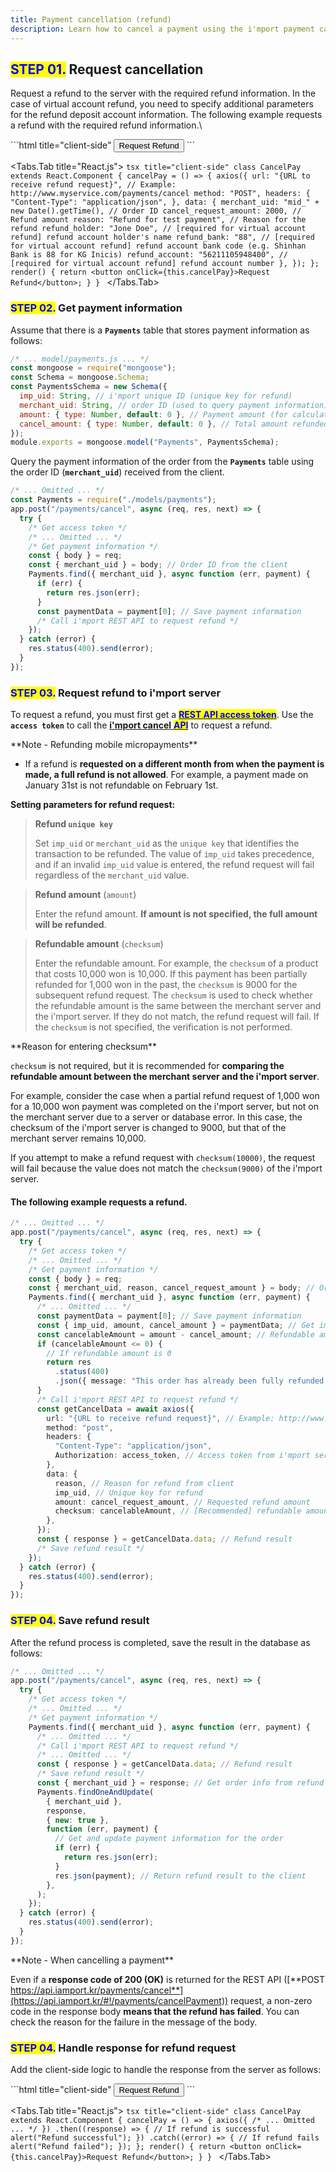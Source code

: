 ```yaml
---
title: Payment cancellation (refund)
description: Learn how to cancel a payment using the i'mport payment cancel API.
---
```



## <mark style="color:blue;">**STEP 01.**</mark> Request cancellation

Request a refund to the server with the required refund information. In the case of virtual account
refund, you need to specify additional parameters for the refund deposit account information. The
following example requests a refund with the required refund information.\\

<Tabs>
  <Tabs.Tab title="HTML">
    ```html title="client-side"
    <button onclick="cancelPay()">Request Refund</button>
    <script
      src="https://code.jquery.com/jquery-3.3.1.min.js"
      integrity="sha256-FgpCb/KJQlLNfOu91ta32o/NMZxltwRo8QtmkMRdAu8="
      crossorigin="anonymous"
    ></script>
    <!-- jQuery CDN --->
    <script>
      function cancelPay() {
        jQuery.ajax({
          "url": "{URL to receive refund request}", // Example: http://www.myservice.com/payments/cancel
          "type": "POST",
          "contentType": "application/json",
          "data": JSON.stringify({
            "merchant_uid": "{Order ID}", // Example: ORD20180131-0000011
                "cancel_request_amount": 2000, // Refund amount
                "reason": "Testing payment refund" // Reason for the refund
                "refund_holder": "Jone Doe", // [required for virtual account refund] refund account holder's name
                "refund_bank": "88" // [required for virtual account refund] refund account bank code (e.g. Shinhan Bank is 88 for KG Inicis)
                "refund_account": "56211105948400" // [required for virtual account refund] refund account number
          }),
          "dataType": "json"
        });
      }
    </script>
    ```
  </Tabs.Tab>

  <Tabs.Tab title="React.js">
    ```tsx title="client-side"
    class CancelPay extends React.Component {
      cancelPay = () => {
        axios({
          url: "{URL to receive refund request}", // Example: http://www.myservice.com/payments/cancel
          method: "POST",
          headers: {
            "Content-Type": "application/json",
          },
          data: {
            merchant_uid: "mid_" + new Date().getTime(), // Order ID
            cancel_request_amount: 2000, // Refund amount
            reason: "Refund for test payment", // Reason for the refund
            refund_holder: "Jone Doe", // [required for virtual account refund] refund account holder's name
            refund_bank: "88", // [required for virtual account refund] refund account bank code (e.g. Shinhan Bank is 88 for KG Inicis)
            refund_account: "56211105948400", // [required for virtual account refund] refund account number
          },
        });
      };
      render() {
        return <button onClick={this.cancelPay}>Request Refund</button>;
      }
    }
    ```
  </Tabs.Tab>
</Tabs>

### <mark style="color:blue;">**STEP 02.**</mark> Get payment information

Assume that there is a **`Payments`** table that stores payment information as follows:

```js title="server-side"
/* ... model/payments.js ... */
const mongoose = require("mongoose");
const Schema = mongoose.Schema;
const PaymentsSchema = new Schema({
  imp_uid: String, // i'mport unique ID (unique key for refund)
  merchant_uid: String, // order ID (used to query payment information)
  amount: { type: Number, default: 0 }, // Payment amount (for calculating refundable amount)
  cancel_amount: { type: Number, default: 0 }, // Total amount refunded (for calculating refundable amount)
});
module.exports = mongoose.model("Payments", PaymentsSchema);
```

Query the payment information of the order from the **`Payments`** table using the order ID (**`merchant_uid`**) received from the client.

```js title="server-side"
/* ... Omitted ... */
const Payments = require("./models/payments");
app.post("/payments/cancel", async (req, res, next) => {
  try {
    /* Get access token */
    /* ... Omitted ... */
    /* Get payment information */
    const { body } = req;
    const { merchant_uid } = body; // Order ID from the client
    Payments.find({ merchant_uid }, async function (err, payment) {
      if (err) {
        return res.json(err);
      }
      const paymentData = payment[0]; // Save payment information
      /* Call i'mport REST API to request refund */
    });
  } catch (error) {
    res.status(400).send(error);
  }
});
```

### <mark style="color:blue;">**STEP 03.**</mark> Request refund to i'mport server

To request a refund, you must first get a [<mark style="color:blue;">**REST API access token**</mark>](../../../api/rest-api-access-token). Use the **`access token`** to call the [**i'mport cancel** <mark style="color:blue;">**API**</mark>](../../../api/payment-api/cancel-payment-api) to request a refund.

<Hint style="info">
  **Note - Refunding mobile micropayments**

  - If a refund is **requested on a different month from when the payment is made, a full refund is not allowed**. For example, a payment made on January 31st is not refundable on February 1st.
</Hint>

**Setting parameters for refund request:**

> **Refund `unique key`**
>
> Set `imp_uid` or `merchant_uid` as the `unique key` that identifies the transaction to be
> refunded. The value of `imp_uid` takes precedence, and if an invalid `imp_uid` value is entered,
> the refund request will fail regardless of the `merchant_uid` value.

> **Refund amount** (`amount`)
>
> Enter the refund amount. **If amount is not specified, the full amount will be refunded**.

> **Refundable amount** (`checksum`)
>
> Enter the refundable amount. For example, the `checksum` of a product that costs 10,000 won is
> 10,000. If this payment has been partially refunded for 1,000 won in the past, the `checksum` is
> 9000 for the subsequent refund request. The `checksum` is used to check whether the refundable
> amount is the same between the merchant server and the i'mport server. If they do not match, the
> refund request will fail. If the `checksum` is not specified, the verification is not performed.

<Hint style="warning">
  **Reason for entering checksum**

  `checksum` is not required, but it is recommended for **comparing the refundable amount between the merchant server and the i'mport server**.

  For example, consider the case when a partial refund request of 1,000 won for a 10,000 won payment was completed on the i'mport server, but not on the merchant server due to a server or database error. In this case, the checksum of the i'mport server is changed to 9000, but that of the merchant server remains 10,000.

  If you attempt to make a refund request with `checksum(10000)`, the request will fail because the value does not match the `checksum(9000)` of the i'mport server.
</Hint>

#### The following example requests a refund.

```ts title="Node.js"
/* ... Omitted ... */
app.post("/payments/cancel", async (req, res, next) => {
  try {
    /* Get access token */
    /* ... Omitted ... */
    /* Get payment information */
    const { body } = req;
    const { merchant_uid, reason, cancel_request_amount } = body; // Order ID from the client, reason for refund, refund amount
    Payments.find({ merchant_uid }, async function (err, payment) {
      /* ... Omitted ... */
      const paymentData = payment[0]; // Save payment information
      const { imp_uid, amount, cancel_amount } = paymentData; // Get imp_uid, amount(paid amount), cancel_amount(total refund amount) from payment information
      const cancelableAmount = amount - cancel_amount; // Refundable amount (= paid amount - total refund amount)
      if (cancelableAmount <= 0) {
        // If refundable amount is 0
        return res
          .status(400)
          .json({ message: "This order has already been fully refunded." });
      }
      /* Call i'mport REST API to request refund */
      const getCancelData = await axios({
        url: "{URL to receive refund request}", // Example: http://www.myservice.com/payments/cancel
        method: "post",
        headers: {
          "Content-Type": "application/json",
          Authorization: access_token, // Access token from i'mport server
        },
        data: {
          reason, // Reason for refund from client
          imp_uid, // Unique key for refund
          amount: cancel_request_amount, // Requested refund amount
          checksum: cancelableAmount, // [Recommended] refundable amount
        },
      });
      const { response } = getCancelData.data; // Refund result
      /* Save refund result */
    });
  } catch (error) {
    res.status(400).send(error);
  }
});
```

### <mark style="color:blue;">**STEP 04.**</mark> Save refund result

After the refund process is completed, save the result in the database as follows:

```ts title="Node.js"
/* ... Omitted ... */
app.post("/payments/cancel", async (req, res, next) => {
  try {
    /* Get access token */
    /* ... Omitted ... */
    /* Get payment information */
    Payments.find({ merchant_uid }, async function (err, payment) {
      /* ... Omitted ... */
      /* Call i'mport REST API to request refund */
      /* ... Omitted ... */
      const { response } = getCancelData.data; // Refund result
      /* Save refund result */
      const { merchant_uid } = response; // Get order info from refund response
      Payments.findOneAndUpdate(
        { merchant_uid },
        response,
        { new: true },
        function (err, payment) {
          // Get and update payment information for the order
          if (err) {
            return res.json(err);
          }
          res.json(payment); // Return refund result to the client
        },
      );
    });
  } catch (error) {
    res.status(400).send(error);
  }
});
```

<Hint style="warning">
  **Note - When cancelling a payment**

  Even if a **response code of 200 (OK)** is returned for the REST API ([**POST https://api.iamport.kr/payments/cancel**](https://api.iamport.kr/#!/payments/cancelPayment)) request, a non-zero code in the response body **means that the refund has failed**. You can check the reason for the failure in the message of the body.
</Hint>

### <mark style="color:blue;">**STEP 04.**</mark> Handle response for refund request

Add the client-side logic to handle the response from the server as follows:

<Tabs>
  <Tabs.Tab title="HTML">
    ```html title="client-side"
    <button onclick="cancelPay()">Request Refund</button>
    <script
      src="https://code.jquery.com/jquery-3.3.1.min.js"
      integrity="sha256-FgpCb/KJQlLNfOu91ta32o/NMZxltwRo8QtmkMRdAu8="
      crossorigin="anonymous"
    ></script>
    <!-- jQuery CDN --->
    <script>
      function cancelPay() {
        jQuery
          .ajax({
            /* ... Omitted ... */
          })
          .done(function (result) {
            // If refund is successful
            alert("Refund successful");
          })
          .fail(function (error) {
            // If refund fails
            alert("Refund failed");
          });
      }
    </script>
    ```
  </Tabs.Tab>

  <Tabs.Tab title="React.js">
    ```tsx title="client-side"
    class CancelPay extends React.Component {
      cancelPay = () => {
        axios({
          /* ... Omitted ... */
        })
          .then((response) => {
            // If refund is successful
            alert("Refund successful");
          })
          .catch((error) => {
            // If refund fails
            alert("Refund failed");
          });
      };
      render() {
        return <button onClick={this.cancelPay}>Request Refund</button>;
      }
    }
    ```
  </Tabs.Tab>
</Tabs>
